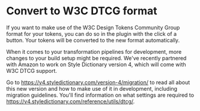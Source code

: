 # Convert to W3C DTCG format

If you want to make use of the W3C Design Tokens Community Group format for your tokens, you can do so in the plugin with the click of a button. Your tokens will be converted to the new format automatically.

When it comes to your transformation pipelines for development, more changes to your build setup might be required. We've recently partnered with Amazon to work on Style Dictionary version 4, which will come with W3C DTCG support.

Go to https://v4.styledictionary.com/version-4/migration/ to read all about this new version and how to make use of it in development, including migration guidelines. You'll find information on what settings are required to https://v4.styledictionary.com/reference/utils/dtcg/.

